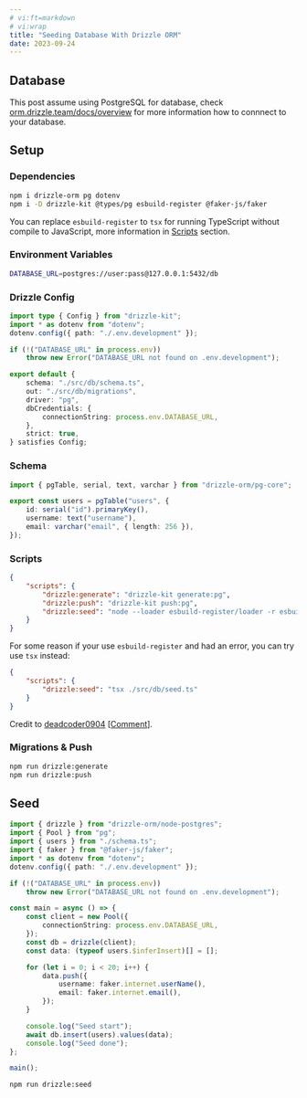 ```yaml
---
# vi:ft=markdown
# vi:wrap
title: "Seeding Database With Drizzle ORM"
date: 2023-09-24
---
```


## Database

This post assume using PostgreSQL for database, check [orm.drizzle.team/docs/overview](//orm.drizzle.team/docs/overview) for more information how to connnect to your database.

## Setup

### Dependencies

```bash
npm i drizzle-orm pg dotenv
npm i -D drizzle-kit @types/pg esbuild-register @faker-js/faker
```

You can replace `esbuild-register` to `tsx` for running TypeScript without compile to JavaScript, more information in [Scripts](./#scripts) section.

### Environment Variables

```sh title=".env.development"
DATABASE_URL=postgres://user:pass@127.0.0.1:5432/db
```

### Drizzle Config

```typescript title="drizzle.config.ts" showLineNumbers
import type { Config } from "drizzle-kit";
import * as dotenv from "dotenv";
dotenv.config({ path: "./.env.development" });

if (!("DATABASE_URL" in process.env))
	throw new Error("DATABASE_URL not found on .env.development");

export default {
	schema: "./src/db/schema.ts",
	out: "./src/db/migrations",
	driver: "pg",
	dbCredentials: {
		connectionString: process.env.DATABASE_URL,
	},
	strict: true,
} satisfies Config;
```

### Schema

```typescript title="src/db/schema.ts" showLineNumbers
import { pgTable, serial, text, varchar } from "drizzle-orm/pg-core";

export const users = pgTable("users", {
	id: serial("id").primaryKey(),
	username: text("username"),
	email: varchar("email", { length: 256 }),
});
```

### Scripts

```json title="package.json" showLineNumbers
{
	"scripts": {
		"drizzle:generate": "drizzle-kit generate:pg",
		"drizzle:push": "drizzle-kit push:pg",
		"drizzle:seed": "node --loader esbuild-register/loader -r esbuild-register ./src/db/seed.ts"
	}
}
```

For some reason if your use `esbuild-register` and had an error, you can try use `tsx` instead:

```json
{
	"scripts": {
		"drizzle:seed": "tsx ./src/db/seed.ts"
	}
}
```

Credit to [deadcoder0904](//github.com/deadcoder0904) [[Comment](//github.com/anasrar/anasrar.github.io/discussions/47#discussioncomment-7937430)].

### Migrations & Push

```bash
npm run drizzle:generate
npm run drizzle:push
```

## Seed

```typescript title="src/db/seed.ts" showLineNumbers
import { drizzle } from "drizzle-orm/node-postgres";
import { Pool } from "pg";
import { users } from "./schema.ts";
import { faker } from "@faker-js/faker";
import * as dotenv from "dotenv";
dotenv.config({ path: "./.env.development" });

if (!("DATABASE_URL" in process.env))
	throw new Error("DATABASE_URL not found on .env.development");

const main = async () => {
	const client = new Pool({
		connectionString: process.env.DATABASE_URL,
	});
	const db = drizzle(client);
	const data: (typeof users.$inferInsert)[] = [];

	for (let i = 0; i < 20; i++) {
		data.push({
			username: faker.internet.userName(),
			email: faker.internet.email(),
		});
	}

	console.log("Seed start");
	await db.insert(users).values(data);
	console.log("Seed done");
};

main();
```

```bash
npm run drizzle:seed
```
